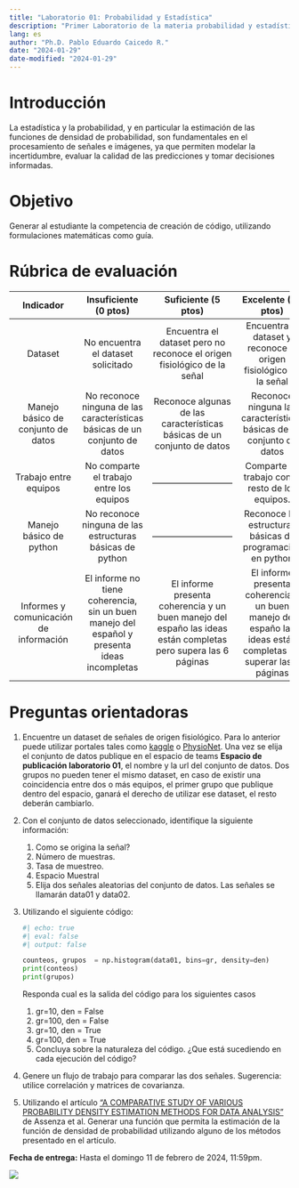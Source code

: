 ```yaml
---
title: "Laboratorio 01: Probabilidad y Estadística"
description: "Primer Laboratorio de la materia probabilidad y estadística"
lang: es
author: "Ph.D. Pablo Eduardo Caicedo R."
date: "2024-01-29"
date-modified: "2024-01-29"
---
```


# Introducción

La estadística y la probabilidad, y en particular la estimación de las funciones de densidad de probabilidad, son fundamentales en el procesamiento de señales e imágenes, ya que permiten modelar la incertidumbre, evaluar la calidad de las predicciones y tomar decisiones informadas.

# Objetivo

Generar al estudiante la competencia de creación de código, utilizando formulaciones matemáticas como guía.

# Rúbrica de evaluación

|              **Indicador**             |                                  **Insuficiente** (0 ptos)                                  |                                             **Suficiente** (5 ptos)                                            |                                             **Excelente** (10 ptos)                                            |
|:--------------------------------------:|:-------------------------------------------------------------------------------------------:|:--------------------------------------------------------------------------------------------------------------:|:--------------------------------------------------------------------------------------------------------------:|
|                 Dataset                |                              No encuentra el dataset solicitado                             |                    Encuentra el dataset pero no reconoce el origen fisiológico de la señal                     |                        Encuentra el dataset y reconoce el origen fisiológico de la señal                       |
|   Manejo básico de conjunto de datos   |          No reconoce ninguna de las características básicas de un conjunto de datos         |                     Reconoce algunas de las características básicas de un conjunto de datos                    |                      Reconoce ninguna las características básicas de un conjunto de datos                      |
|          Trabajo entre equipos         |                           No comparte el trabajo entre los equipos                          |                                           ---------------------------                                          |                                Comparte su trabajo con el resto de los equipos.                                |
|         Manejo básico de python        |                   No reconoce ninguna de las estructuras básicas de python                  |                                           ---------------------------                                          |                           Reconoce las estructuras básicas de programación en python                           |
| Informes y comunicación de información | El informe no tiene coherencia, sin un buen manejo del español y presenta ideas incompletas | El informe presenta coherencia y un buen manejo del españo las ideas están completas pero supera las 6 páginas | El informe presenta coherencia y un buen manejo del españo las ideas están completas sin superar las 6 páginas |

# Preguntas orientadoras

1. Encuentre un dataset de señales de origen fisiológico. Para lo anterior puede utilizar portales tales como [kaggle](https://www.kaggle.com/) o [PhysioNet](https://physionet.org/). Una vez se elija el conjunto de datos publique en el espacio de teams __Espacio de publicación laboratorio 01__, el nombre y la url del conjunto de datos. Dos grupos no pueden tener el mismo dataset, en caso de existir una coincidencia entre dos o más equipos, el primer grupo que publique dentro del espacio, ganará el derecho de utilizar ese dataset, el resto deberán cambiarlo.
2. Con el conjunto de datos seleccionado, identifique la siguiente información:
   1. Como se origina la señal?
   2. Número de muestras.
   3. Tasa de muestreo.
   4. Espacio Muestral
   5. Elija dos señales aleatorias del conjunto de datos. Las señales se llamarán data01 y data02.
3. Utilizando el siguiente código:
   ```python
   #| echo: true
   #| eval: false
   #| output: false
   
   counteos, grupos  = np.histogram(data01, bins=gr, density=den)
   print(conteos)
   print(grupos)
   
   ```
   
   Responda cual es la salida del código para los siguientes casos
   1. gr=10, den = False
   2. gr=100, den = False
   3. gr=10, den = True
   4. gr=100, den = True
   5. Concluya sobre la naturaleza del código. ¿Que está sucediendo en cada ejecución del código?
   
4. Genere un flujo de trabajo para  comparar las dos señales. Sugerencia: utilice correlación y matrices de covarianza.
5. Utilizando el artículo ["A COMPARATIVE STUDY OF VARIOUS PROBABILITY DENSITY ESTIMATION METHODS FOR DATA ANALYSIS"](../Articulos/PDF_Estimation_Survey.pdf) de Assenza et al. Generar una función que permita la estimación de la función de densidad de probabilidad utilizando alguno de los métodos presentado en el artículo.

__Fecha de entrega:__ Hasta el domingo 11 de febrero de 2024, 11:59pm.

::: {.column-margin}
![](../Img/Escuela_Rosario_logo.png)
:::